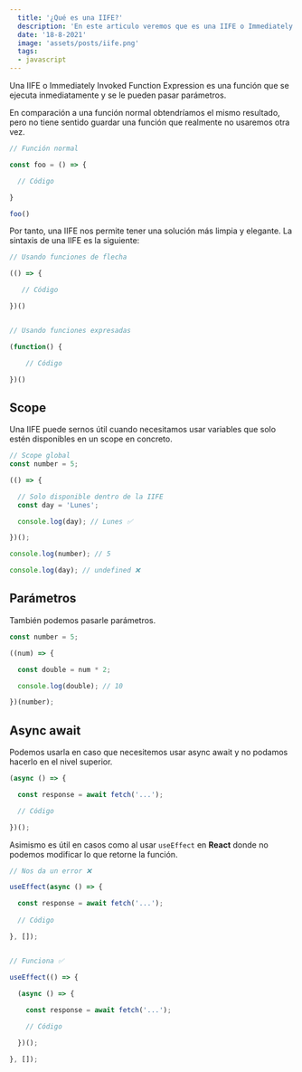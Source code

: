 ```yaml
---
  title: '¿Qué es una IIFE?'
  description: 'En este articulo veremos que es una IIFE o Immediately Invoked Function Expression, cual es su sintaxis y como se usa.'
  date: '18-8-2021'
  image: 'assets/posts/iife.png'
  tags:
  - javascript
---
```


Una IIFE o Immediately Invoked Function Expression es una función que se ejecuta inmediatamente y se le pueden pasar parámetros.

En comparación a una función normal obtendríamos el mismo resultado, pero no tiene sentido guardar una función que realmente no usaremos otra vez.

```javascript
// Función normal

const foo = () => {

  // Código

}

foo()


```

Por tanto, una IIFE nos permite tener una solución más limpia y elegante. La sintaxis de una IIFE es la siguiente:

```javascript
// Usando funciones de flecha

(() => {

   // Código

})()


// Usando funciones expresadas

(function() {

	// Código

})()
```

## Scope

Una IIFE puede sernos útil cuando necesitamos usar variables que solo estén disponibles en un scope en concreto.

```javascript
// Scope global
const number = 5;

(() => {

  // Solo disponible dentro de la IIFE
  const day = 'Lunes';

  console.log(day); // Lunes ✅

})();

console.log(number); // 5

console.log(day); // undefined ❌

```

## Parámetros

También podemos pasarle parámetros.

```javascript
const number = 5;

((num) => {

  const double = num * 2;

  console.log(double); // 10

})(number);

```

## Async await

Podemos usarla en caso que necesitemos usar async await y no podamos hacerlo en el nivel superior.

```javascript
(async () => {

  const response = await fetch('...');

  // Código

})();
```

Asimismo es útil en casos como al usar `useEffect` en **React** donde no podemos modificar lo que retorne la función.

```javascript
// Nos da un error ❌

useEffect(async () => {

  const response = await fetch('...');
  
  // Código

}, []);


// Funciona ✅

useEffect(() => {

  (async () => {
    
    const response = await fetch('...');

    // Código

  })();

}, []);
```